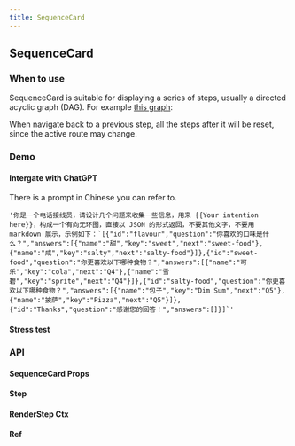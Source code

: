 ```yaml
---
title: SequenceCard
---
```


## SequenceCard

### When to use

SequenceCard is suitable for displaying a series of steps, usually a directed acyclic graph (DAG). For example [this graph](https://lf3-static.bytednsdoc.com/obj/eden-cn/fvyaeh7pfuhpaps/dag.png):

When navigate back to a previous step, all the steps after it will be reset, since the active route may change.

### Demo

#### Intergate with ChatGPT

<Demo src="./demo/SequenceCard/chatGpt.tsx" />

There is a prompt in Chinese you can refer to.

```
'你是一个电话接线员，请设计几个问题来收集一些信息，用来 {{Your intention here}}，构成一个有向无环图，直接以 JSON 的形式返回，不要其他文字，不要用 markdown 展示，示例如下：`[{"id":"flavour","question":"你喜欢的口味是什么？","answers":[{"name":"甜","key":"sweet","next":"sweet-food"},{"name":"咸","key":"salty","next":"salty-food"}]},{"id":"sweet-food","question":"你更喜欢以下哪种食物？","answers":[{"name":"可乐","key":"cola","next":"Q4"},{"name":"雪碧","key":"sprite","next":"Q4"}]},{"id":"salty-food","question":"你更喜欢以下哪种食物？","answers":[{"name":"包子","key":"Dim Sum","next":"Q5"},{"name":"披萨","key":"Pizza","next":"Q5"}]},{"id":"Thanks","question":"感谢您的回答！","answers":[]}]`'
```

#### Stress test

<Demo src="./demo/SequenceCard/stressTest.tsx" />

### API

#### SequenceCard Props

<TsInfo src="../src/components/SequenceCard/index.tsx" name="Props" />

#### Step

<TsInfo src="../src/components/SequenceCard/index.tsx" name="Step" />

#### RenderStep Ctx

<TsInfo src="../src/components/SequenceCard/index.tsx" name="Ctx" />

#### Ref

<TsInfo src="../src/components/SequenceCard/index.tsx" name="ListRef" />

